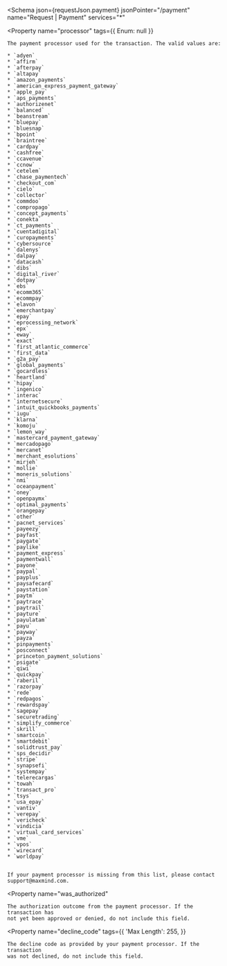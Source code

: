 
<Schema
  json={requestJson.payment}
  jsonPointer="/payment"
  name="Request | Payment"
  services="*"
>
  <Property
    name="processor"
    tags={{
      Enum: null
    }}
  >
    The payment processor used for the transaction. The valid values are:

    * `adyen`
    * `affirm`
    * `afterpay`
    * `altapay`
    * `amazon_payments`
    * `american_express_payment_gateway`
    * `apple_pay`
    * `aps_payments`
    * `authorizenet`
    * `balanced`
    * `beanstream`
    * `bluepay`
    * `bluesnap`
    * `bpoint`
    * `braintree`
    * `cardpay`
    * `cashfree`
    * `ccavenue`
    * `ccnow`
    * `cetelem`
    * `chase_paymentech`
    * `checkout_com`
    * `cielo`
    * `collector`
    * `commdoo`
    * `compropago`
    * `concept_payments`
    * `conekta`
    * `ct_payments`
    * `cuentadigital`
    * `curopayments`
    * `cybersource`
    * `dalenys`
    * `dalpay`
    * `datacash`
    * `dibs`
    * `digital_river`
    * `dotpay`
    * `ebs`
    * `ecomm365`
    * `ecommpay`
    * `elavon`
    * `emerchantpay`
    * `epay`
    * `eprocessing_network`
    * `epx`
    * `eway`
    * `exact`
    * `first_atlantic_commerce`
    * `first_data`
    * `g2a_pay`
    * `global_payments`
    * `gocardless`
    * `heartland`
    * `hipay`
    * `ingenico`
    * `interac`
    * `internetsecure`
    * `intuit_quickbooks_payments`
    * `iugu`
    * `klarna`
    * `komoju`
    * `lemon_way`
    * `mastercard_payment_gateway`
    * `mercadopago`
    * `mercanet`
    * `merchant_esolutions`
    * `mirjeh`
    * `mollie`
    * `moneris_solutions`
    * `nmi`
    * `oceanpayment`
    * `oney`
    * `openpaymx`
    * `optimal_payments`
    * `orangepay`
    * `other`
    * `pacnet_services`
    * `payeezy`
    * `payfast`
    * `paygate`
    * `paylike`
    * `payment_express`
    * `paymentwall`
    * `payone`
    * `paypal`
    * `payplus`
    * `paysafecard`
    * `paystation`
    * `paytm`
    * `paytrace`
    * `paytrail`
    * `payture`
    * `payulatam`
    * `payu`
    * `payway`
    * `payza`
    * `pinpayments`
    * `posconnect`
    * `princeton_payment_solutions`
    * `psigate`
    * `qiwi`
    * `quickpay`
    * `raberil`
    * `razorpay`
    * `rede`
    * `redpagos`
    * `rewardspay`
    * `sagepay`
    * `securetrading`
    * `simplify_commerce`
    * `skrill`
    * `smartcoin`
    * `smartdebit`
    * `solidtrust_pay`
    * `sps_decidir`
    * `stripe`
    * `synapsefi`
    * `systempay`
    * `telerecargas`
    * `towah`
    * `transact_pro`
    * `tsys`
    * `usa_epay`
    * `vantiv`
    * `verepay`
    * `vericheck`
    * `vindicia`
    * `virtual_card_services`
    * `vme`
    * `vpos`
    * `wirecard`
    * `worldpay`


    If your payment processor is missing from this list, please contact
    support@maxmind.com.
  </Property>

  <Property
    name="was_authorized"
  >
    The authorization outcome from the payment processor. If the transaction has
    not yet been approved or denied, do not include this field.
  </Property>

  <Property
    name="decline_code"
    tags={{
      'Max Length': 255,
    }}
  >
    The decline code as provided by your payment processor. If the transaction
    was not declined, do not include this field.
  </Property>
</Schema>
